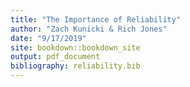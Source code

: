 ```yaml
---
title: "The Importance of Reliability"
author: "Zach Kunicki & Rich Jones"
date: "9/17/2019"
site: bookdown::bookdown_site
output: pdf_document
bibliography: reliability.bib
---
```


